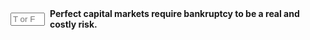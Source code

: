 ::: {.question-block}

<form onsubmit="event.preventDefault(); checkAnswerBox('module7_tf_q37','F')" style="display: flex; align-items: center; gap: 8px;">
  <input type="text" id="module7_tf_q37" name="module7_tf_q37" maxlength="1" placeholder="T or F" style="width: 55px;" data-correct-answer="F" /> 
  <label for="module7_tf_q37"><strong>Perfect capital markets require bankruptcy to be a real and costly risk.</strong></label>
</form>

<div id="feedback-module7_tf_q37" class="feedback" data-status="" style="display:none;">
This is FALSE. Perfect markets assume no bankruptcy costs or frictions.
</div>

:::